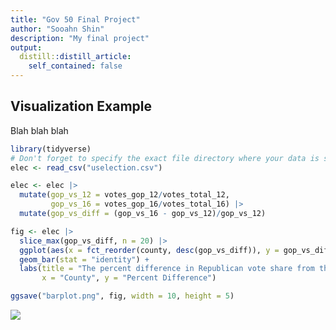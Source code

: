 ```yaml
---
title: "Gov 50 Final Project"
author: "Sooahn Shin"
description: "My final project"
output:
  distill::distill_article:
    self_contained: false
---
```




## Visualization Example

Blah blah blah

```r
library(tidyverse)
# Don't forget to specify the exact file directory where your data is saved at!
elec <- read_csv("uselection.csv") 

elec <- elec |>
  mutate(gop_vs_12 = votes_gop_12/votes_total_12,
         gop_vs_16 = votes_gop_16/votes_total_16) |>
  mutate(gop_vs_diff = (gop_vs_16 - gop_vs_12)/gop_vs_12)

fig <- elec |>
  slice_max(gop_vs_diff, n = 20) |>
  ggplot(aes(x = fct_reorder(county, desc(gop_vs_diff)), y = gop_vs_diff)) +
  geom_bar(stat = "identity") +
  labs(title = "The percent difference in Republican vote share from the 2012 to 2016 election", 
       x = "County", y = "Percent Difference")

ggsave("barplot.png", fig, width = 10, height = 5)
```

![](barplot.png)
